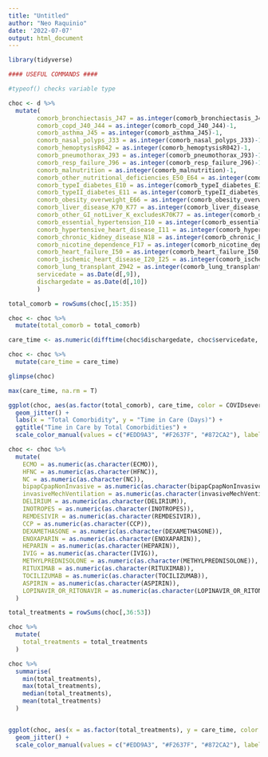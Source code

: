 ```yaml
---
title: "Untitled"
author: "Neo Raquinio"
date: '2022-07-07'
output: html_document
---
```

```r
library(tidyverse)

#### USEFUL COMMANDS ####

#typeof() checks variable type

```

```r

choc <- d %>% 
  mutate(
        comorb_bronchiectasis_J47 = as.integer(comorb_bronchiectasis_J47)-1,
        comorb_copd_J40_J44 = as.integer(comorb_copd_J40_J44)-1,
        comorb_asthma_J45 = as.integer(comorb_asthma_J45)-1,
        comorb_nasal_polyps_J33 = as.integer(comorb_nasal_polyps_J33)-1,
        comorb_hemoptysisR042 = as.integer(comorb_hemoptysisR042)-1,
        comorb_pneumothorax_J93 = as.integer(comorb_pneumothorax_J93)-1,
        comorb_resp_failure_J96 = as.integer(comorb_resp_failure_J96)-1,
        comorb_malnutrition = as.integer(comorb_malnutrition)-1,
        comorb_other_nutritional_deficiencies_E50_E64 = as.integer(comorb_other_nutritional_deficiencies_E50_E64)-1,
        comorb_typeI_diabetes_E10 = as.integer(comorb_typeI_diabetes_E10)-1,
        comorb_typeII_diabetes_E11 = as.integer(comorb_typeII_diabetes_E11)-1,
        comorb_obesity_overweight_E66 = as.integer(comorb_obesity_overweight_E66)-1,
        comorb_liver_disease_K70_K77 = as.integer(comorb_liver_disease_K70_K77)-1,
        comorb_other_GI_notLiver_K_excludesK70K77 = as.integer(comorb_other_GI_notLiver_K_excludesK70K77)-1,
        comorb_essential_hypertension_I10 = as.integer(comorb_essential_hypertension_I10)-1,
        comorb_hypertensive_heart_disease_I11 = as.integer(comorb_hypertensive_heart_disease_I11)-1,
        comorb_chronic_kidney_disease_N18 = as.integer(comorb_chronic_kidney_disease_N18)-1,
        comorb_nicotine_dependence_F17 = as.integer(comorb_nicotine_dependence_F17)-1,
        comorb_heart_failure_I50 = as.integer(comorb_heart_failure_I50)-1,
        comorb_ischemic_heart_disease_I20_I25 = as.integer(comorb_ischemic_heart_disease_I20_I25)-1,
        comorb_lung_transplant_Z942 = as.integer(comorb_lung_transplant_Z942)-1,
        servicedate = as.Date(d[,9]),
        dischargedate = as.Date(d[,10])
        )

total_comorb = rowSums(choc[,15:35])

choc <- choc %>% 
  mutate(total_comorb = total_comorb)

care_time <- as.numeric(difftime(choc$dischargedate, choc$servicedate, units = "days"))

choc <- choc %>% 
  mutate(care_time = care_time)

glimpse(choc)

max(care_time, na.rm = T)

```

```r
ggplot(choc, aes(as.factor(total_comorb), care_time, color = COVIDseverity)) +
  geom_jitter() +
  labs(x = "Total Comorbidity", y = "Time in Care (Days)") +
  ggtitle("Time in Care by Total Comorbidities") +
  scale_color_manual(values = c("#EDD9A3", "#F2637F", "#872CA2"), labels = c("Mild", "Moderate", "Severe"))

```



```r

choc <- choc %>% 
  mutate(
    ECMO = as.numeric(as.character(ECMO)),
    HFNC = as.numeric(as.character(HFNC)),
    NC = as.numeric(as.character(NC)),
    bipapCpapNonInvasive = as.numeric(as.character(bipapCpapNonInvasive)),
    invasiveMechVentilation = as.numeric(as.character(invasiveMechVentilation)),
    DELIRIUM = as.numeric(as.character(DELIRIUM)),
    INOTROPES = as.numeric(as.character(INOTROPES)),
    REMDESIVIR = as.numeric(as.character(REMDESIVIR)),
    CCP = as.numeric(as.character(CCP)),
    DEXAMETHASONE = as.numeric(as.character(DEXAMETHASONE)),
    ENOXAPARIN = as.numeric(as.character(ENOXAPARIN)),
    HEPARIN = as.numeric(as.character(HEPARIN)),
    IVIG = as.numeric(as.character(IVIG)),
    METHYLPREDNISOLONE = as.numeric(as.character(METHYLPREDNISOLONE)),
    RITUXIMAB = as.numeric(as.character(RITUXIMAB)),
    TOCILIZUMAB = as.numeric(as.character(TOCILIZUMAB)),
    ASPIRIN = as.numeric(as.character(ASPIRIN)),
    LOPINAVIR_OR_RITONAVIR = as.numeric(as.character(LOPINAVIR_OR_RITONAVIR))
  )

total_treatments = rowSums(choc[,36:53])

choc %>% 
  mutate(
    total_treatments = total_treatments
  )

choc %>% 
  summarise(
    min(total_treatments),
    max(total_treatments),
    median(total_treatments),
    mean(total_treatments)
  )


ggplot(choc, aes(x = as.factor(total_treatments), y = care_time, color = COVIDseverity)) +
  geom_jitter() +
  scale_color_manual(values = c("#EDD9A3", "#F2637F", "#872CA2"), labels = c("Mild", "Moderate", "Severe"))
  
```




